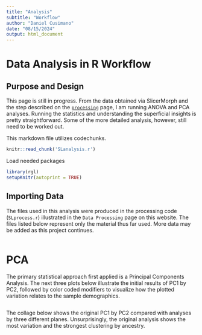 ```yaml
---
title: "Analysis"
subtitle: "Workflow"
author: "Daniel Cusimano"
date: "08/15/2024"
output: html_document
---
```


# Data Analysis in R Workflow


## Purpose and Design

This page is still in progress. From the data obtained via SlicerMorph and the step described on the [`processing`](data_processing.qmd) page, I am running ANOVA and PCA analyses. Running the statistics and understanding the superficial insights is pretty straightforward. Some of the more detailed analysis, however, still need to be worked out. 

This markdown file utilizes codechunks.
```r
knitr::read_chunk('SLanalysis.r')
```

Load needed packages

```r
library(rgl)
setupKnitr(autoprint = TRUE)
```

## Importing Data

The files used in this analysis were produced in the processing code (`SLprocess.r`) illustrated in the `Data Processing` page on this website. The files listed below represent only the material thus far used. More data may be added as this project continues. 

```r
```


# PCA

The primary statistical approach first applied is a Principal Components Analysis. The next three plots below illustrate the initial results of PC1 by PC2, followed by color coded modifiers to visualize how the plotted variation relates to the sample demographics. 

```r
```

The collage below shows the original PC1 by PC2 compared with analyses by three different planes. Unsurprisingly, the original analysis shows the most variation and the strongest clustering by ancestry. 

```r
```

```r
```
